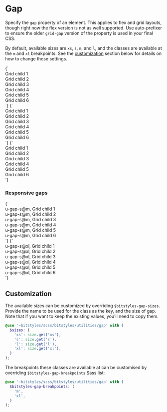 
<Meta title="Utilities/gap" />

# Gap

Specify the `gap` property of an element. This applies to flex and grid layouts, though right now the flex version is not as well supported. Use auto-prefixer to ensure the older `grid-gap` version of the property is used in your final CSS.

By default, available sizes are `xs`, `s`, `m`, and `l`, and the classes are available at the `m` and `xl` breakpoints. See the [customization](#customization) section below for details on how to change those settings.

<Canvas>
  <Story name="u-gap-s">
    {`
      <div class="u-grid u-padding-m u-gap-s u-bg-grayscale-light">
        <div class="u-bg-grayscale-light-3 u-padding-m a-card">Grid child 1</div>
        <div class="u-bg-grayscale-light-3 u-padding-m a-card">Grid child 2</div>
        <div class="u-bg-grayscale-light-3 u-padding-m a-card">Grid child 3</div>
        <div class="u-bg-grayscale-light-3 u-padding-m a-card">Grid child 4</div>
        <div class="u-bg-grayscale-light-3 u-padding-m a-card">Grid child 5</div>
        <div class="u-bg-grayscale-light-3 u-padding-m a-card">Grid child 6</div>
      </div>
    `}
  </Story>
  <Story name="u-gap-l">
    {`
      <div class="u-grid u-padding-m u-gap-l u-bg-grayscale-light">
        <div class="u-bg-grayscale-light-3 u-padding-m a-card">Grid child 1</div>
        <div class="u-bg-grayscale-light-3 u-padding-m a-card">Grid child 2</div>
        <div class="u-bg-grayscale-light-3 u-padding-m a-card">Grid child 3</div>
        <div class="u-bg-grayscale-light-3 u-padding-m a-card">Grid child 4</div>
        <div class="u-bg-grayscale-light-3 u-padding-m a-card">Grid child 5</div>
        <div class="u-bg-grayscale-light-3 u-padding-m a-card">Grid child 6</div>
      </div>
    `}
  </Story>
  <Story name="u-gap-l">
    {`
      <div class="u-grid u-padding-m u-gap-l u-bg-grayscale-light">
        <div class="u-bg-grayscale-light-3 u-padding-m a-card">Grid child 1</div>
        <div class="u-bg-grayscale-light-3 u-padding-m a-card">Grid child 2</div>
        <div class="u-bg-grayscale-light-3 u-padding-m a-card">Grid child 3</div>
        <div class="u-bg-grayscale-light-3 u-padding-m a-card">Grid child 4</div>
        <div class="u-bg-grayscale-light-3 u-padding-m a-card">Grid child 5</div>
        <div class="u-bg-grayscale-light-3 u-padding-m a-card">Grid child 6</div>
      </div>
    `}
  </Story>
</Canvas>

### Responsive gaps

<Canvas isColumn>
  <Story name="u-gap-s@m">
    {`
      <div class="u-grid u-padding-m u-gap-s@m u-bg-grayscale-light">
        <div class="u-bg-grayscale-light-3 u-padding-m a-card">u-gap-s@m, Grid child 1</div>
        <div class="u-bg-grayscale-light-3 u-padding-m a-card">u-gap-s@m, Grid child 2</div>
        <div class="u-bg-grayscale-light-3 u-padding-m a-card">u-gap-s@m, Grid child 3</div>
        <div class="u-bg-grayscale-light-3 u-padding-m a-card">u-gap-s@m, Grid child 4</div>
        <div class="u-bg-grayscale-light-3 u-padding-m a-card">u-gap-s@m, Grid child 5</div>
        <div class="u-bg-grayscale-light-3 u-padding-m a-card">u-gap-s@m, Grid child 6</div>
      </div>
    `}
  </Story>
  <Story name="u-gap-s@xl">
    {`
      <div class="u-grid u-padding-m u-gap-s@xl u-bg-grayscale-light">
        <div class="u-bg-grayscale-light-3 u-padding-m a-card">u-gap-s@xl, Grid child 1</div>
        <div class="u-bg-grayscale-light-3 u-padding-m a-card">u-gap-s@xl, Grid child 2</div>
        <div class="u-bg-grayscale-light-3 u-padding-m a-card">u-gap-s@xl, Grid child 3</div>
        <div class="u-bg-grayscale-light-3 u-padding-m a-card">u-gap-s@xl, Grid child 4</div>
        <div class="u-bg-grayscale-light-3 u-padding-m a-card">u-gap-s@xl, Grid child 5</div>
        <div class="u-bg-grayscale-light-3 u-padding-m a-card">u-gap-s@xl, Grid child 6</div>
      </div>
    `}
  </Story>
</Canvas>

## Customization

The available sizes can be customized by overriding `$bitstyles-gap-sizes`. Provide the name to be used for the class as the key, and the size of gap. Note that if you want to keep the existing values, you’ll need to copy them.

```scss
@use '~bitstyles/scss/bitstyles/utilities/gap' with (
  $sizes: (
    'xs': size.get('xs'),
    's': size.get('s'),
    'l': size.get('l'),
    'xl': size.get('xl'),
  )
);
```

The breakpoints these classes are available at can be customised by overriding `$bitstyles-gap-breakpoints` Sass list:

```scss
@use '~bitstyles/scss/bitstyles/utilities/gap' with (
  $bitstyles-gap-breakpoints: (
    'm',
    'xl',
  )
);
```

